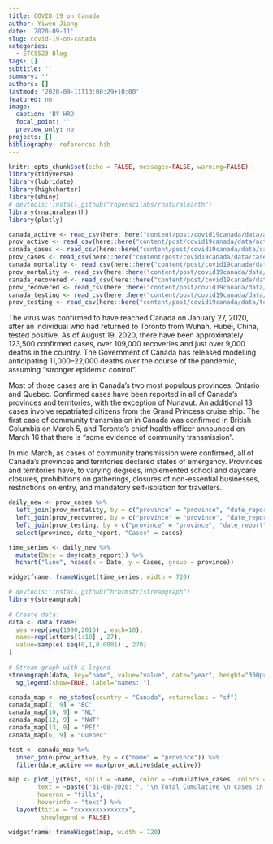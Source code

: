 ```yaml
---
title: COVID-19 on Canada
author: Yiwen Jiang
date: '2020-09-11'
slug: covid-19-on-canada
categories:
  - ETC5523 Blog
tags: []
subtitle: ''
summary: ''
authors: []
lastmod: '2020-09-11T13:00:29+10:00'
featured: no
image:
  caption: 'BY HRD'
  focal_point: ''
  preview_only: no
projects: []
bibliography: references.bib
---
```


```r
knitr::opts_chunk$set(echo = FALSE, messages=FALSE, warning=FALSE)
library(tidyverse)
library(lubridate)
library(highcharter)
library(shiny)
# devtools::install_github("ropenscilabs/rnaturalearth")
library(rnaturalearth)
library(plotly)
```

```r
canada_active <- read_csv(here::here("content/post/covid19canada/data/active_timeseries_canada.csv"))
prov_active <- read_csv(here::here("content/post/covid19canada/data/active_timeseries_prov.csv"))
canada_cases <- read_csv(here::here("content/post/covid19canada/data/cases_timeseries_canada.csv"))
prov_cases <- read_csv(here::here("content/post/covid19canada/data/cases_timeseries_prov.csv"))
canada_mortality <- read_csv(here::here("content/post/covid19canada/data/mortality_timeseries_canada.csv"))
prov_mortality <- read_csv(here::here("content/post/covid19canada/data/mortality_timeseries_prov.csv"))
canada_recovered <- read_csv(here::here("content/post/covid19canada/data/recovered_timeseries_canada.csv"))
prov_recovered <- read_csv(here::here("content/post/covid19canada/data/recovered_timeseries_prov.csv"))
canada_testing <- read_csv(here::here("content/post/covid19canada/data/testing_timeseries_canada.csv"))
prov_testing <- read_csv(here::here("content/post/covid19canada/data/testing_timeseries_prov.csv"))
```


The virus was confirmed to have reached Canada on January 27, 2020, after an individual who had returned to Toronto from Wuhan, Hubei, China, tested positive. As of August 19, 2020, there have been approximately 123,500 confirmed cases, over 109,000 recoveries and just over 9,000 deaths in the country. The Government of Canada has released modelling anticipating 11,000–22,000 deaths over the course of the pandemic, assuming "stronger epidemic control". 

Most of those cases are in Canada's two most populous provinces, Ontario and Quebec. Confirmed cases have been reported in all of Canada's provinces and territories, with the exception of Nunavut. An additional 13 cases involve repatriated citizens from the Grand Princess cruise ship. The first case of community transmission in Canada was confirmed in British Columbia on March 5, and Toronto's chief health officer announced on March 16 that there is "some evidence of community transmission".

In mid March, as cases of community transmission were confirmed, all of Canada's provinces and territories declared states of emergency. Provinces and territories have, to varying degrees, implemented school and daycare closures, prohibitions on gatherings, closures of non-essential businesses, restrictions on entry, and mandatory self-isolation for travellers.

                 

```r
daily_new <- prov_cases %>%
  left_join(prov_mortality, by = c("province" = "province", "date_report" = "date_death_report")) %>%
  left_join(prov_recovered, by = c("province" = "province", "date_report" = "date_recovered")) %>%
  left_join(prov_testing, by = c("province" = "province", "date_report" = "date_testing")) %>%
  select(province, date_report, "Cases" = cases)
```


```r
time_series <- daily_new %>%
  mutate(Date = dmy(date_report)) %>%
  hchart("line", hcaes(x = Date, y = Cases, group = province))

widgetframe::frameWidget(time_series, width = 720)
```


```r
# devtools::install_github("hrbrmstr/streamgraph")
library(streamgraph)
 
# Create data:
data <- data.frame(
  year=rep(seq(1990,2016) , each=10),
  name=rep(letters[1:10] , 27),
  value=sample( seq(0,1,0.0001) , 270)
)
 
# Stream graph with a legend
streamgraph(data, key="name", value="value", date="year", height="300px", width="1000px") %>%
  sg_legend(show=TRUE, label="names: ")
```

```r

canada_map <- ne_states(country = "Canada", returnclass = "sf") 
canada_map[2, 9] = "BC"
canada_map[10, 9] = "NL"
canada_map[12, 9] = "NWT"
canada_map[13, 9] = "PEI"
canada_map[6, 9] = "Quebec"
```

```r
test <- canada_map %>%
  inner_join(prov_active, by = c("name" = "province")) %>%
  filter(date_active == max(prov_active$date_active))

map <- plot_ly(test, split = ~name, color = ~cumulative_cases, colors = "OrRd", stroke = I("black"),
        text = ~paste("31-08-2020: ", "\n Total Cumulative \n Cases in ", name, "is ", cumulative_cases), 
        hoveron = "fills",
        hoverinfo = "text") %>%
  layout(title = "xxxxxxxxxxxxxxx",
         showlegend = FALSE) 

widgetframe::frameWidget(map, width = 720)
```



















